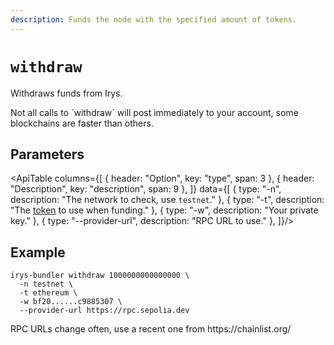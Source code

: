 ```yaml
---
description: Funds the node with the specified amount of tokens.
---
```



# `withdraw`

Withdraws funds from Irys.

<Callout type="info" emoji="ℹ️">
Not all calls to `withdraw` will post immediately to your account, some blockchains are faster than others. 
</Callout>

## Parameters



<ApiTable columns={[
	{ header: "Option", key: "type", span: 3 },
	{ header: "Description", key: "description", span: 9 },
]} data={[
	  { type: "-n", description: "The network to check, use `testnet`." },
    { type: "-t", description: "The [token](/build/d/features/supported-tokens) to use when funding." },
    { type: "-w", description: "Your private key." },
    { type: "--provider-url", description: "RPC URL to use." },
]}/>

## Example

```console
irys-bundler withdraw 1000000000000000 \
  -n testnet \
  -t ethereum \
  -w bf20......c9885307 \
  --provider-url https://rpc.sepolia.dev
```

<Callout type="info" emoji="ℹ️">
	RPC URLs change often, use a recent one from https://chainlist.org/
</Callout>
